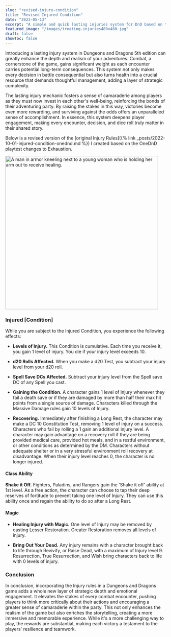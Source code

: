 ```yaml
---
slug: "revised-injury-condition"
title: "Revised Injured Condition"
date: "2023-05-13"
excerpt: "A simple and quick lasting injuries system for DnD based on the Exhausted playtest."
featured_image: "/images/treating-injuries480x480.jpg"
draft: false
showToc: false
---
```


Introducing a lasting injury system in Dungeons and Dragons 5th edition can greatly enhance the depth and realism of your adventures. Combat, a cornerstone of the game, gains significant weight as each encounter carries potential long-term consequences. This system not only makes every decision in battle consequential but also turns health into a crucial resource that demands thoughtful management, adding a layer of strategic complexity.

The lasting injury mechanic fosters a sense of camaraderie among players as they must now invest in each other's well-being, reinforcing the bonds of their adventuring party. By raising the stakes in this way, victories become even more rewarding, and surviving against the odds offers an unparalleled sense of accomplishment. In essence, this system deepens player engagement, making every encounter, decision, and dice roll truly matter in their shared story.

Below is a revised version of the [original Injury Rules]({% link _posts/2022-10-01-injured-condition-onednd.md %}) I created based on the OneDnD playtest changes to Exhaustion.

<img src="/images/treating-injuries480x480.jpg" alt="A man in armor kneeling next to a young woman who is holding her arm out to receive healing." width="480" height="480" />

### Injured [Condition]

While you are subject to the Injured Condition, you experience the following effects:

- **Levels of Injury.** This Condition is cumulative. Each time you receive it, you gain 1 level of injury. You die if your injury level exceeds 10.

- **d20 Rolls Affected.** When you make a d20 Test, you subtract your injury level from your d20 roll.

- **Spell Save DCs Affected.** Subtract your injury level from the Spell save DC of any Spell you cast.

- **Gaining the Condition.** A character gains 1 level of Injury whenever they fail a death save or if they are damaged by more than half their max hit points from a single source of damage. Characters killed through the Massive Damage rules gain 10 levels of Injury.

- **Recovering.** Immediately after finishing a Long Rest, the character may make a DC 10 Constitution Test, removing 1 level of injury on a success. Characters who fail by rolling a 1 gain an additional injury level. A character may gain advantage on a recovery roll if they are being provided medical care, provided hot meals, and in a restful environment, or other conditions as determined by the DM. Characters without adequate shelter or in a very stressful environment roll recovery at disadvantage. When their injury level reaches 0, the character is no longer injured.

#### Class Ability 

**Shake it Off.** Fighters, Paladins, and Rangers gain the 'Shake it off' ability at 1st level. As a free action, the character can choose to tap their deep reserves of fortitude to prevent taking one level of Injury. They can use this ability once and regain the ability to do so after a Long Rest.

#### Magic

- **Healing Injury with Magic.** One level of Injury may be removed by casting Lesser Restoration. Greater Restoration removes all levels of injury.

- **Bring Out Your Dead.** Any injury remains with a character brought back to life through Revivify, or Raise Dead, with a maximum of Injury level 9. Resurrection, True Resurrection, and Wish bring characters back to life with 0 levels of injury.

### Conclusion

In conclusion, incorporating the Injury rules in a Dungeons and Dragons game adds a whole new layer of strategic depth and emotional engagement. It elevates the stakes of every combat encounter, pushing players to think more critically about their actions and encouraging a greater sense of camaraderie within the party. This not only enhances the realism of the game but also enriches the storytelling, creating a more immersive and memorable experience. While it's a more challenging way to play, the rewards are substantial, making each victory a testament to the players' resilience and teamwork.
